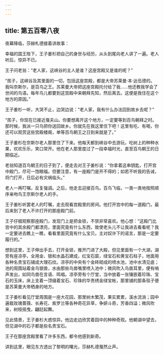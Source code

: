 ```yaml
---
---
---
```

title: 第五百零八夜
---






夜幕降临，莎赫札德接着讲故事：





幸福的国王陛下，王子姜杉把自己的身世与经历，从头到尾向老人讲了一遍。老人听后，惊异不已。

王子问老翁：“老人家，这峡谷的主人是谁？这座宫殿又是谁的呢？”

“孩子，这峡谷及其里面的一切，包括这座宫殿，都是大帝苏莱曼·本·达伍德的。我叫奈斯尔，是百鸟之王。苏莱曼大帝把这座宫殿托付给了我……他还教我学会了世间的鸟语。每年鸟儿都要到这宫殿中来朝拜先知，然后离去。这便是我住在这个地方的原因。”

王子姜杉一听，大哭不止，边哭边说：“老人家，我有什么办法回到故乡去呢？”

“孩子，你现在已接近戛夫山。你要想离开这个地方，一定要等到百鸟朝拜之时。那时候，我派一只鸟把你送回故乡。你就先在我这里住下吧！这里有吃、有喝，你还可以观赏这些宫殿楼阁，单等百鸟朝王之日到来就是了。”

王子姜杉在奈斯尔老人那里住了下来。他每天都到峡谷中去游玩，吃树上的种种水果，欢欢乐乐，笑口常开。他在老人那里度过了一段幸福时光，直至百鸟朝王的日期临近。

老翁知道百鸟朝王的日子到了，便走去对王子姜杉说：“你拿着这串钥匙，打开宫中殿门，尽可一饱眼福。但要注意，有一座殿门是开不得的；如若不听我的告诫，将门打开，日后必有灾祸临头。”

老人一再叮嘱，反复强调。之后，他走去迎接百鸟。百鸟飞临，一类一类地按照顺序亲吻鸟王奈斯尔老人的手。

王子姜杉听罢老人的叮嘱，走去观看宫殿里的房间。他打开宫中的每一道殿门，最后来到了老人不许打开的那座殿门前。

王子仔细观察那座殿门，发现门上是把金锁，不禁非常喜欢。他心想：“这殿门比宫中的其余殿门都漂亮，里面究竟有什么东西，致使老头儿不让我进去看看呢？我一定要进去瞧上一瞧，看看里面究竟有什么宝贝。主对奴许下的诺言，那是一定要履行的。”

想到这里，王子伸出手去，打开金锁，推开门进了大殿，但见里面有一个大湖，湖旁有座凉亭，全用金、银和水晶石建成，红宝石窗，绿宝石和黄宝石柱子，地面用各种名贵宝石铺成大理石纹。凉亭的中央有个金砖砌成的喷水池，池中水清见底；池的周围站着金鸟银兽，水由那些鸟兽嘴里喷入池中；微风吹入鸟兽耳里，便有哨声发出，如同鸟兽在言语、鸣唱。凉亭旁有个厅堂，当中放着一张镶嵌着珍珠、宝石的玉床，床上支着一顶缀着宝石、珍珠的华贵绣金绿宝帐，那里铺的那条毯子便是苏莱曼大帝栖身的地方。

王子姜杉看见厅堂周围是一座大花园，那里树木繁茂，果实累累，溪水流淌；园中遍栽玫瑰蔷薇、长寿花、紫罗兰等各种奇花异草，争妍斗奇，芳香四溢；微风吹来，树枝摇曳，翩跹起舞。

见此情景，王子姜杉大惑惊异。他边走边欣赏着园中的种种奇观。他朝湖中望去，但见湖中的石子都是些名贵宝石。

王子在那座宫殿里看了许多东西，都令他感到新奇。





讲到这里，眼见东方透出了黎明的曙光，莎赫札德戛然止声。